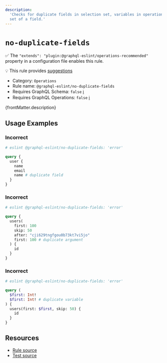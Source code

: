 ```yaml
---
description:
  'Checks for duplicate fields in selection set, variables in operation definition, or in arguments
  set of a field.'
---
```


# `no-duplicate-fields`

✅ The `"extends": "plugin:@graphql-eslint/operations-recommended"` property in a configuration file
enables this rule.

💡 This rule provides
[suggestions](https://eslint.org/docs/developer-guide/working-with-rules#providing-suggestions)

- Category: `Operations`
- Rule name: `@graphql-eslint/no-duplicate-fields`
- Requires GraphQL Schema: `false`
  [ℹ️](/docs/getting-started#extended-linting-rules-with-graphql-schema)
- Requires GraphQL Operations: `false`
  [ℹ️](/docs/getting-started#extended-linting-rules-with-siblings-operations)

{frontMatter.description}

## Usage Examples

### Incorrect

```graphql
# eslint @graphql-eslint/no-duplicate-fields: 'error'

query {
  user {
    name
    email
    name # duplicate field
  }
}
```

### Incorrect

```graphql
# eslint @graphql-eslint/no-duplicate-fields: 'error'

query {
  users(
    first: 100
    skip: 50
    after: "cji629tngfgou0b73kt7vi5jo"
    first: 100 # duplicate argument
  ) {
    id
  }
}
```

### Incorrect

```graphql
# eslint @graphql-eslint/no-duplicate-fields: 'error'

query (
  $first: Int!
  $first: Int! # duplicate variable
) {
  users(first: $first, skip: 50) {
    id
  }
}
```

## Resources

- [Rule source](https://github.com/B2o5T/graphql-eslint/tree/master/packages/plugin/src/rules/no-duplicate-fields.ts)
- [Test source](https://github.com/B2o5T/graphql-eslint/tree/master/packages/plugin/__tests__/no-duplicate-fields.spec.ts)
